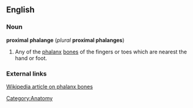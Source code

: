 ==English==
===Noun===
'''proximal phalange''' (''plural'' '''proximal phalanges''')

# Any of the [[phalanx]] [[bone]]s of the fingers or toes which are nearest the hand or foot.

===External links===
[[w:phalanx bones|Wikipedia article on phalanx bones]]

[[Category:Anatomy]]